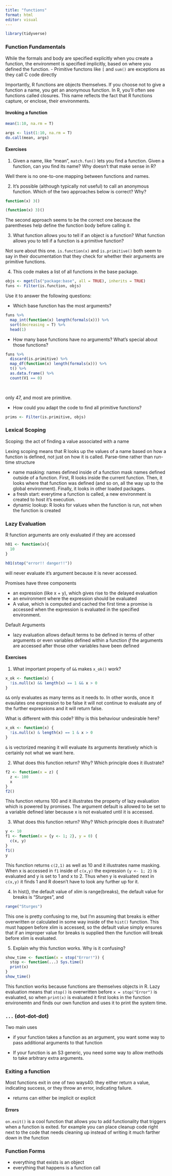 ```yaml
---
title: "functions"
format: html
editor: visual
---
```


```r
library(tidyverse)
```

### Function Fundamentals

While the formals and body are specified explicitly when you create a function, the environment is specified implicitly, based on where you defined the function. - Primitive functons like `[` and `sum()` are exceptions as they call C code directly

Importantly, R functions are objects themselves. If you choose not to give a function a name, you get an anonymous function. In R, you'll often see functions called closures. This name reflects the fact that R functions capture, or enclose, their environments.

#### Invoking a function

```r
mean(1:10, na.rm = T)

args <- list(1:10, na.rm = T)
do.call(mean, args)
```

#### Exercises

1.  Given a name, like "mean", `match.fun()` lets you find a function. Given a function, can you find its name? Why doesn't that make sense in R?

Well there is no one-to-one mapping between functions and names.

2.  It's possible (although typically not useful) to call an anonymous function. Which of the two approaches below is correct? Why?

```r
function(x) 3()

(function(x) 3)()

```

The second approach seems to be the correct one because the parentheses help define the function body before calling it.

3.  What function allows you to tell if an object is a function? What function allows you to tell if a function is a primitive function?

Not sure about this one. `is.function(x)` and `is.primitive()` both seem to say in their documentation that they check for whether their arguments are primitive functions.

4.  This code makes a list of all functions in the base package.

```r
objs <- mget(ls("package:base", all = TRUE), inherits = TRUE)
funs <- Filter(is.function, objs)
```

Use it to answer the following questions:

-   Which base function has the most arguments?

```r
funs %>% 
  map_int(function(x) length(formals(x))) %>%
  sort(decreasing = T) %>%
  head(1)
```

-   How many base functions have no arguments? What's special about those functions?

```r
funs %>% 
  discard(is.primitive) %>% 
  map_df(function(x) length(formals(x))) %>% 
  t() %>% 
  as.data.frame() %>% 
  count(V1 == 0)
  
  
```

only 47, and most are primitive.

-   How could you adapt the code to find all primitive functions?

```r
prims <- Filter(is.primitive, objs)
```

### Lexical Scoping

Scoping: the act of finding a value associated with a name

Lexing scoping means that R looks up the values of a name based on how a function is defined, not just on how it is called. Parse-time rather than run-time structure

-   name masking: names defined inside of a function mask names defined outside of a function. First, R looks inside the current function. Then, it looks where that function was defined (and so on, all the way up to the global environment). Finally, it looks in other loaded packages.
-   a fresh start: everytime a function is called, a new environment is created to host it's execution.
-   dynamic lookup: R looks for values when the function is run, not when the function is created

### Lazy Evaluation

R function arguments are only evaluated if they are accessed

```r
h01 <- function(x){
  10
}

h01(stop("error!! danger!!"))
```

will never evaluate it's argument because it is never accessed.

Promises have three components

-   an expression (like x + y), which gives rise to the delayed evaluation
-   an environment where the expression should be evaluated
-   A value, which is computed and cached the first time a promise is accessed when the expression is evaluated in the specified environment.

Default Arguments 

- lazy evaluation allows default terms to be defined in terms of other arguments or even variables defined within a function *if* the arguments are accessed after those other variables have been defined


#### Exercises

1. What important property of `&&` makes `x_ok()` work?

```r
x_ok <- function(x) {
  !is.null(x) && length(x) == 1 && x > 0
}
```

`&&` only evaluates as many terms as it needs to. In other words, once it evaulates one expression to be false it will not continue to evaluate any of the further expressions and it will return false.

What is different with this code? Why is this behaviour undesirable here?

```r
x_ok <- function(x) {
  !is.null(x) & length(x) == 1 & x > 0
}
```

`&` is vectorized meaning it will evaluate its arguments iteratively which is certainly not what we want here.

2. What does this function return? Why? Which principle does it illustrate?

```r
f2 <- function(x = z) {
  z <- 100
  x
}
f2()
```

This function returns 100 and it illustrates the property of lazy evaluation which is powered by promises. The argument default is allowed to be set to a variable defined later because x is not evaluated until it is accessed.


3. What does this function return? Why? Which principle does it illustrate?

```r
y <- 10
f1 <- function(x = {y <- 1; 2}, y = 0) {
  c(x, y)
}
f1()
y
```

This function returns `c(2,1)` as well as 10 and it illustrates name masking. When x is accessed in `f1` inside of `c(x,y)` the expression `{y <- 1; 2}` is evaluated and y is set to 1 and x to 2. Thus when y is evaluated next in `c(x,y)` it finds 1 and R doesn't have to look any further up for it. 

4. In hist(), the default value of xlim is range(breaks), the default value for breaks is "Sturges", and

```r
range("Sturges")
```

This one is pretty confusing to me, but I'm assuming that breaks is either overwritten or calculated in some way inside of the `hist()` function. This must happen before xlim is accessed, so the default value simply ensures that if an improper value for breaks is supplied then the function will break before xlim is evaluated.

5. Explain why this function works. Why is it confusing?

```r
show_time <- function(x = stop("Error!")) {
  stop <- function(...) Sys.time()
  print(x)
}
show_time()
```

This function works because functions are themselves objects in R. Lazy evaluation means that `stop()` is overwritten before `x = stop("Error")` is evaluated, so when `print(x)` is evaluated it first looks in the function environemtn and finds our own function and uses it to print the system time.


### `...` (dot-dot-dot)

Two main uses

- if your function takes a function as an argument, you want some way to pass additional arguments to that function

- If your function is an S3 generic, you need some way to allow methods to take arbitrary extra arguments.


### Exiting a function

Most functions exit in one of two ways40: they either return a value, indicating success, or they throw an error, indicating failure.

- returns can either be implicit or explicit

#### Errors

`on.exit()` is a cool function that allows you to add functionality that triggers when a function is exited. for example you can place cleanup code right next to the code that needs cleaning up instead of writing it much farther down in the function


### Function Forms

- everything that exists is an object
- everything that happens is a function call



